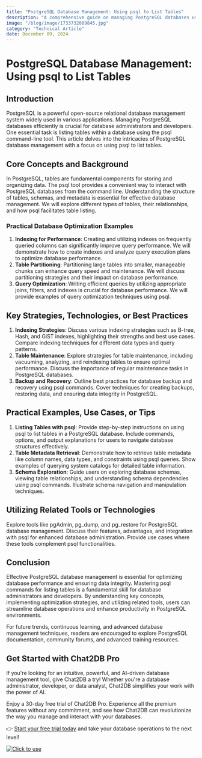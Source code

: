 ```yaml
---
title: "PostgreSQL Database Management: Using psql to List Tables"
description: "A comprehensive guide on managing PostgreSQL databases using psql to list tables, covering key concepts, strategies, practical examples, and tools."
image: "/blog/image/1733732089845.jpg"
category: "Technical Article"
date: December 09, 2024
---
```


# PostgreSQL Database Management: Using psql to List Tables


<Authors date="December 09, 2024">
  <Author name="Ethan Clarke" link="https://chat2db.ai" />
</Authors>

## Introduction
PostgreSQL is a powerful open-source relational database management system widely used in various applications. Managing PostgreSQL databases efficiently is crucial for database administrators and developers. One essential task is listing tables within a database using the psql command-line tool. This article delves into the intricacies of PostgreSQL database management with a focus on using psql to list tables.

## Core Concepts and Background
In PostgreSQL, tables are fundamental components for storing and organizing data. The psql tool provides a convenient way to interact with PostgreSQL databases from the command line. Understanding the structure of tables, schemas, and metadata is essential for effective database management. We will explore different types of tables, their relationships, and how psql facilitates table listing.

### Practical Database Optimization Examples
1. **Indexing for Performance**: Creating and utilizing indexes on frequently queried columns can significantly improve query performance. We will demonstrate how to create indexes and analyze query execution plans to optimize database performance.
2. **Table Partitioning**: Partitioning large tables into smaller, manageable chunks can enhance query speed and maintenance. We will discuss partitioning strategies and their impact on database performance.
3. **Query Optimization**: Writing efficient queries by utilizing appropriate joins, filters, and indexes is crucial for database performance. We will provide examples of query optimization techniques using psql.

## Key Strategies, Technologies, or Best Practices
1. **Indexing Strategies**: Discuss various indexing strategies such as B-tree, Hash, and GiST indexes, highlighting their strengths and best use cases. Compare indexing techniques for different data types and query patterns.
2. **Table Maintenance**: Explore strategies for table maintenance, including vacuuming, analyzing, and reindexing tables to ensure optimal performance. Discuss the importance of regular maintenance tasks in PostgreSQL databases.
3. **Backup and Recovery**: Outline best practices for database backup and recovery using psql commands. Cover techniques for creating backups, restoring data, and ensuring data integrity in PostgreSQL.

## Practical Examples, Use Cases, or Tips
1. **Listing Tables with psql**: Provide step-by-step instructions on using psql to list tables in a PostgreSQL database. Include commands, options, and output explanations for users to navigate database structures effectively.
2. **Table Metadata Retrieval**: Demonstrate how to retrieve table metadata like column names, data types, and constraints using psql queries. Show examples of querying system catalogs for detailed table information.
3. **Schema Exploration**: Guide users on exploring database schemas, viewing table relationships, and understanding schema dependencies using psql commands. Illustrate schema navigation and manipulation techniques.

## Utilizing Related Tools or Technologies
Explore tools like pgAdmin, pg_dump, and pg_restore for PostgreSQL database management. Discuss their features, advantages, and integration with psql for enhanced database administration. Provide use cases where these tools complement psql functionalities.

## Conclusion
Effective PostgreSQL database management is essential for optimizing database performance and ensuring data integrity. Mastering psql commands for listing tables is a fundamental skill for database administrators and developers. By understanding key concepts, implementing optimization strategies, and utilizing related tools, users can streamline database operations and enhance productivity in PostgreSQL environments.

For future trends, continuous learning, and advanced database management techniques, readers are encouraged to explore PostgreSQL documentation, community forums, and advanced training resources.


## Get Started with Chat2DB Pro

If you're looking for an intuitive, powerful, and AI-driven database management tool, give Chat2DB a try! Whether you're a database administrator, developer, or data analyst, Chat2DB simplifies your work with the power of AI.

Enjoy a 30-day free trial of Chat2DB Pro. Experience all the premium features without any commitment, and see how Chat2DB can revolutionize the way you manage and interact with your databases.

👉 [Start your free trial today](https://chat2db.ai/pricing) and take your database operations to the next level!


[![Click to use](/image/blog/bg/chat2db.jpg)](https://chat2db.ai/)
